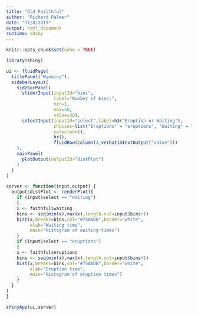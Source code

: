 ```yaml
---
title: "Old Failthful"
author: "Richard Palmer"
date: "11/8/2019"
output: html_document
runtime: shiny
---
```


```r
knitr::opts_chunk$set(echo = TRUE)
```

```r
library(shiny)

ui <- fluidPage(
  titlePanel("Wyoming"),
  sidebarLayout(
    sidebarPanel(
      sliderInput(inputId="bins",
                  label="Number of bins:",
                  min=1,
                  max=50,
                  value=30),
      selectInput(inputId="select",label=h3("Eruption or Waiting"),
                  choices=list("Eruptions" = "eruptions", "Waiting" = "waiting"),
                  selected=1),
                  hr(),
                  fluidRow(column(3,verbatimTextOutput("value")))
    ),
    mainPanel(
      plotOutput(outputId="distPlot")
    )
  )
)

server <- function(input,output) {
  output$distPlot <- renderPlot({
    if (input$select == "waiting")
    {
    x <- faithful$waiting
    bins <- seq(min(x),max(x),length.out=input$bins+1)
    hist(x,breaks=bins,col="#75AADB",border="white",
         xlab="Waiting time",
         main="Histogram of waiting times")
    }
    if (input$select == "eruptions")
    {
    x <- faithful$eruptions
    bins <- seq(min(x),max(x),length.out=input$bins+1)
    hist(x,breaks=bins,col="#75AADB",border="white",
         xlab="Eruption time",
         main="Histogram of eruption times")
    }
  }
)
}

shinyApp(ui,server)

```
